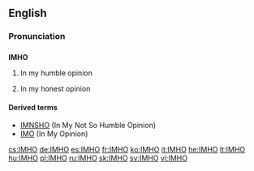 ==English==

===Pronunciation===
{{rfp}}

==={{initialism}}===
'''IMHO'''

# {{internet}} In my humble opinion
# {{internet}} In my honest opinion

====Derived terms====
* [[IMNSHO]] (In My Not So Humble Opinion)
* [[IMO]] (In My Opinion)

[[cs:IMHO]]
[[de:IMHO]]
[[es:IMHO]]
[[fr:IMHO]]
[[ko:IMHO]]
[[it:IMHO]]
[[he:IMHO]]
[[lt:IMHO]]
[[hu:IMHO]]
[[pl:IMHO]]
[[ru:IMHO]]
[[sk:IMHO]]
[[sv:IMHO]]
[[vi:IMHO]]